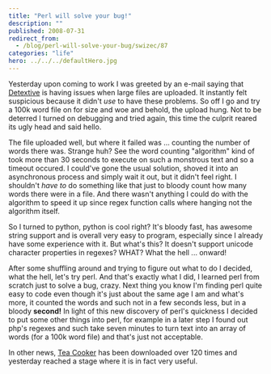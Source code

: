 ```yaml
---
title: "Perl will solve your bug!"
description: ""
published: 2008-07-31
redirect_from:
  - /blog/perl-will-solve-your-bug/swizec/87
categories: "life"
hero: ../../../defaultHero.jpg
---
```


Yesterday upon coming to work I was greeted by an e-mail saying that [Detextive](http://detextive.net) is having issues when large files are uploaded. It instantly felt suspicious because it didn't _use_ to have these problems. So off I go and try a 100k word file on for size and woe and behold, the upload hung. Not to be deterred I turned on debugging and tried again, this time the culprit reared its ugly head and said hello.

The file uploaded well, but where it failed was ... counting the number of words there was. Strange huh? See the word counting "algorithm" kind of took more than 30 seconds to execute on such a monstrous text and so a timeout occured. I could've gone the usual solution, shoved it into an asynchronous process and simply wait it out, but it didn't feel right. I shouldn't _have to_ do something like that just to bloody count how many words there were in a file. And there wasn't anything I could do with the algorithm to speed it up since regex function calls where hanging not the algorithm itself.

So I turned to python, python is cool right? It's bloody fast, has awesome string support and is overall very easy to program, especially since I already have some experience with it. But what's this? It doesn't support unicode character properties in regexes? WHAT? What the hell ... onward!

After some shuffling around and trying to figure out what to do I decided, what the hell, let's try perl. And that's exactly what I did, I learned perl from scratch just to solve a bug, crazy. Next thing you know I'm finding perl quite easy to code even though it's just about the same age I am and what's more, it counted the words and such not in a few seconds less, but in a bloody **second!** In light of this new discovery of perl's quickness I decided to put some other things into perl, for example in a later step I found out php's regexes and such take seven minutes to turn text into an array of words (for a 100k word file) and that's just not acceptable.

In other news, [Tea Cooker](http://kde-look.org/content/show.php/Tea+Cooker?content=85564) has been downloaded over 120 times and yesterday reached a stage where it is in fact very useful.
